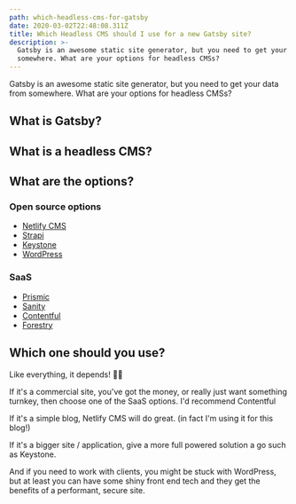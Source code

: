 ```yaml
---
path: which-headless-cms-for-gatsby
date: 2020-03-02T22:48:08.311Z
title: Which Headless CMS should I use for a new Gatsby site?
description: >-
  Gatsby is an awesome static site generator, but you need to get your data from
  somewhere. What are your options for headless CMSs?
---
```

Gatsby is an awesome static site generator, but you need to get your data from somewhere. What are your options for headless CMSs?

## What is Gatsby?



## What is a headless CMS?



## What are the options?

### Open source options

* [Netlify CMS](https://www.netlifycms.org/)
* [Strapi](https://strapi.io/)
* [Keystone](https://www.keystonejs.com/)
* [WordPress](https://www.wordpress.org)

### SaaS

* [Prismic](https://prismic.io/)
* [Sanity](https://sanity.io/)
* [Contentful](https://www.contentful.com/)
* [Forestry](https://www.forestry.io/)

## Which one should you use?

Like everything, it depends! 🤷‍♂️

If it's a commercial site, you've got the money, or really just want something turnkey, then choose one of the SaaS options. I'd recommend Contentful

If it's a simple blog, Netlify CMS will do great. (in fact I'm using it for this blog!)

If it's a bigger site / application, give a more full powered solution a go such as Keystone.

And if you need to work with clients, you might be stuck with WordPress, but at least you can have some shiny front end tech and they get the benefits of a performant, secure site.
